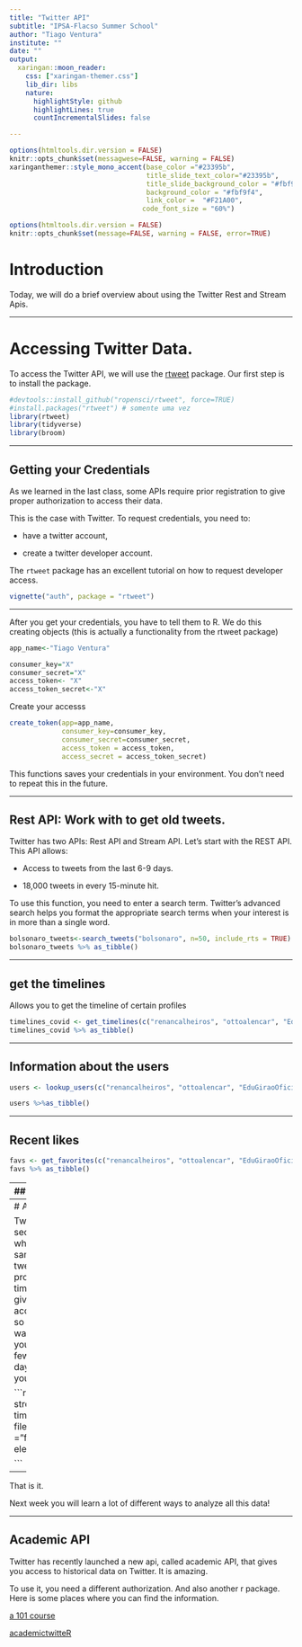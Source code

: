 ```yaml
---
title: "Twitter API"
subtitle: "IPSA-Flacso Summer School"
author: "Tiago Ventura"
institute: ""
date: ""
output:
  xaringan::moon_reader:
    css: ["xaringan-themer.css"]
    lib_dir: libs
    nature:
      highlightStyle: github
      highlightLines: true
      countIncrementalSlides: false

---
```


```r

options(htmltools.dir.version = FALSE)
knitr::opts_chunk$set(messagwese=FALSE, warning = FALSE)
xaringanthemer::style_mono_accent(base_color ="#23395b", 
                                  title_slide_text_color="#23395b", 
                                  title_slide_background_color = "#fbf9f4", 
                                  background_color = "#fbf9f4", 
                                  link_color =  "#F21A00", 
                                 code_font_size = "60%")

options(htmltools.dir.version = FALSE)
knitr::opts_chunk$set(message=FALSE, warning = FALSE, error=TRUE)


``` 


# Introduction

Today, we will do a brief overview about using the Twitter Rest and Stream Apis.

---

# Accessing Twitter Data. 

To access the Twitter API, we will use the [rtweet](https://github.com/ropensci/rtweet) package. Our first step is to install the package.
```r

#devtools::install_github("ropensci/rtweet", force=TRUE)
#install.packages("rtweet") # somente uma vez
library(rtweet)
library(tidyverse)
library(broom)
```

---

## Getting your Credentials

As we learned in the last class, some APIs require prior registration to give proper authorization to access their data. 

This is the case with Twitter. To request credentials, you need to:

- have a twitter account,

- create a twitter developer account. 

The `rtweet` package has an excellent tutorial on how to request developer access.

```r
vignette("auth", package = "rtweet")
```

---

After you get your credentials, you have to tell them to R. We do this creating objects (this is actually a functionality from the rtweet package)

```r
app_name<-"Tiago Ventura"

consumer_key="X"
consumer_secret="X"
access_token<- "X"
access_token_secret<-"X"
```

Create your accesss

```r
create_token(app=app_name,
             consumer_key=consumer_key, 
             consumer_secret=consumer_secret,
             access_token = access_token, 
             access_secret = access_token_secret)


```

This functions saves your credentials in your environment. You don't need to repeat this in the future. 

---

## Rest API: Work with to get old tweets. 

Twitter has two APIs: Rest API and Stream API. Let's start with the REST API. This API allows:

- Access to tweets from the last 6-9 days.

- 18,000 tweets in every 15-minute hit.

To use this function, you need to enter a search term. Twitter's advanced search helps you format the appropriate search terms when your interest is in more than a single word.

```r
bolsonaro_tweets<-search_tweets("bolsonaro", n=50, include_rts = TRUE)
bolsonaro_tweets %>% as_tibble()
```

---

## get the timelines

Allows you to get the timeline of certain profiles
```r
timelines_covid <- get_timelines(c("renancalheiros", "ottoalencar", "EduGiraoOficial"), n=100)
timelines_covid %>% as_tibble()
```

---

## Information about the users


```r

users <- lookup_users(c("renancalheiros", "ottoalencar", "EduGiraoOficial"))

users %>%as_tibble()
```

---

## Recent likes
```r
favs <- get_favorites(c("renancalheiros", "ottoalencar", "EduGiraoOficial"))
favs %>% as_tibble()
```

---
## And followers

```r

follow_renan <- get_followers("renancalheiros")
follow_renan %>% as_tibble()
```

---
# API Stream

Twitter has a second API where you can sample the tweets being produced in real time. This API gives you more access to data, so it's the best way to collect it, you can leave a few hours -- or days -- running on your R.

```r
election <- stream_tweets("", 
                          timeout = 100, 
                          file_name = "file.json")
election

```

---

That is it. 

Next week you will learn a lot of different ways to analyze all this data!


---

## Academic API

Twitter has recently launched a new api, called academic API, that gives you access to historical data on Twitter. It is amazing. 

To use it, you need a different authorization. And also another r package. Here is some places where you can find the information. 

[a 101 course](https://github.com/twitterdev/getting-started-with-the-twitter-api-v2-for-academic-research)

[academictwitteR](https://github.com/cjbarrie/academictwitteR)
